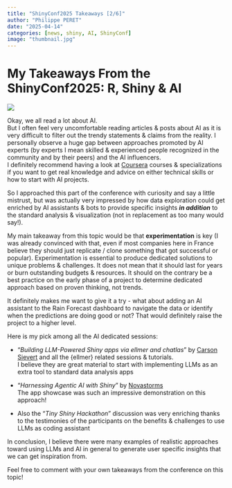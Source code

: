 ```yaml
---
title: "ShinyConf2025 Takeaways [2/6]"
author: "Philippe PERET"
date: "2025-04-14"
categories: [news, shiny, AI, ShinyConf]
image: "thumbnail.jpg"
---
```


# My Takeaways From the ShinyConf2025: R, Shiny & AI

![](thumbnail.jpg)

Okay, we all read a lot about AI.\
But I often feel very uncomfortable reading articles & posts about AI as it is very difficult to filter out the trendy statements & claims from the reality. I personally observe a huge gap between approaches promoted by AI experts (by experts I mean skilled & experienced people recognized in the community and by their peers) and the AI influencers.\
I definitely recommend having a look at [Coursera](https://www.coursera.org/) courses & specializations if you want to get real knowledge and advice on either technical skills or how to start with AI projects.

So I approached this part of the conference with curiosity and say a little mistrust, but was actually very impressed by how data exploration could get enriched by AI assistants & bots to provide specific insights ***in addition*** to the standard analysis & visualization (not in replacement as too many would say!).

My main takeaway from this topic would be that **experimentation** is key (I was already convinced with that, even if most companies here in France believe they should just replicate / clone something that got successful or popular). Experimentation is essential to produce dedicated solutions to unique problems & challenges. It does not mean that it should last for years or burn outstanding budgets & resources. It should on the contrary be a best practice on the early phase of a project to determine dedicated approach based on proven thinking, not trends.

It definitely makes me want to give it a try - what about adding an AI assistant to the Rain Forecast dashboard to navigate the data or identify when the predictions are doing good or not? That would definitely raise the project to a higher level.

Here is my pick among all the AI dedicated sessions:

-   "*Building LLM-Powered Shiny apps via ellmer and chatlas*" by [Carson Sievert](https://www.linkedin.com/in/carsonsievert/) and all the {ellmer} related sessions & tutorials.\
    I believe they are great material to start with implementing LLMs as an extra tool to standard data analysis apps

-   "*Harnessing Agentic AI with Shiny*" by [Novastorms](https://novastorms.ai/)\
    The app showcase was such an impressive demonstration on this approach!

-   Also the "*Tiny Shiny Hackathon*" discussion was very enriching thanks to the testimonies of the participants on the benefits & challenges to use LLMs as coding assistant

In conclusion, I believe there were many examples of realistic approaches toward using LLMs and AI in general to generate user specific insights that we can get inspiration from.

Feel free to comment with your own takeaways from the conference on this topic!
